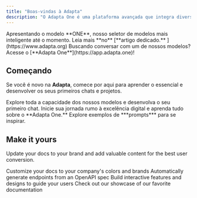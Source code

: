 ```yaml
---
title: "Boas-vindas à Adapta"
description: "O Adapta One é uma plataforma avançada que integra diversas LLMs de texto e imagem. Desenvolvida para otimizar processos, o Adapta One se destaca em tarefas de codificação, organização de tarefas, análise, gestão, linguagem e muito mais."
---
```


<Tip>
  Apresentando o modelo **ONE**, nosso seletor de modelos mais inteligente até o momento. Leia mais **no** [**artigo dedicado.** ](https://www.adapta.org)
</Tip>

<Note>
  Buscando conversar com um de nossos modelos? Acesse o [**Adapta One**](https://app.adapta.one)!&#x20;
</Note>

## Começando

Se você é novo na **Adapta**, comece por aqui para aprender o essencial e desenvolver os seus primeiros chats e projetos.&#x20;

<CardGroup cols={3}>
  <Card title="Intro do Adapta One" icon="check" href="https://mintlify.com/docs/quickstart">
    Explore toda a capacidade dos nossos modelos e desenvolva o seu primeiro chat.&#x20;
  </Card>

  <Card title="Início Rápido" icon="bolt-lightning" href="https://app.adapta.one">
    Inicie sua jornada rumo à excelência digital e aprenda tudo sobre o **Adapta One.**&#x20;
  </Card>

  <Card title="Biblioteca de Prompts" icon="books">
    Explore exemplos de ***prompts*** para se inspirar.&#x20;
  </Card>
</CardGroup>

## Make it yours

Update your docs to your brand and add valuable content for the best user conversion.

<CardGroup cols={2}>
  <Card title="Customize Style" icon="palette" href="https://mintlify.com/docs/settings/global">
    Customize your docs to your company's colors and brands
  </Card>

  <Card title="Reference APIs" icon="code" href="https://mintlify.com/docs/api-playground/openapi">
    Automatically generate endpoints from an OpenAPI spec
  </Card>

  <Card title="Add Components" icon="screwdriver-wrench" href="https://mintlify.com/docs/content/components/accordions">
    Build interactive features and designs to guide your users
  </Card>

  <Card title="Get Inspiration" icon="stars" href="https://mintlify.com/customers">
    Check out our showcase of our favorite documentation
  </Card>
</CardGroup>